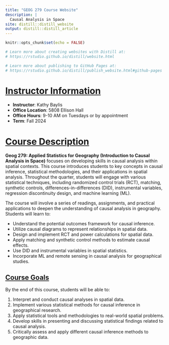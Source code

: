 ```yaml
---
title: "GEOG 279 Course Website"
description: |
  Causal Analysis in Space
site: distill::distill_website
output: distill::distill_article
---
```


```r
knitr::opts_chunk$set(echo = FALSE)

# Learn more about creating websites with Distill at:
# https://rstudio.github.io/distill/website.html

# Learn more about publishing to GitHub Pages at:
# https://rstudio.github.io/distill/publish_website.html#github-pages

```


# [Instructor Information](#instructor-information)

::: {.callout-note}
- **Instructor**: Kathy Baylis
- **Office Location**: 5808 Ellison Hall
- **Office Hours**: 9-10 AM on Tuesdays or by appointment
- **Term**: Fall 2024
:::

# [Course Description](#course-description)

**Geog 279: Applied Statistics for Geography (Introduction to Causal Analysis in Space)** focuses on developing skills in causal analysis within spatial contexts. This course introduces students to key concepts in causal inference, statistical methodologies, and their applications in spatial analysis. Throughout the quarter, students will engage with various statistical techniques, including randomized control trials (RCT), matching, synthetic controls, differences-in-differences (DID), instrumental variables, regression discontinuity design, and machine learning (ML).

The course will involve a series of readings, assignments, and practical applications to deepen the understanding of causal analysis in geography. Students will learn to:

- Understand the potential outcomes framework for causal inference.
- Utilize causal diagrams to represent relationships in spatial data.
- Design and implement RCT and power calculations for spatial data.
- Apply matching and synthetic control methods to estimate causal effects.
- Use DID and instrumental variables in spatial statistics.
- Incorporate ML and remote sensing in causal analysis for geographical studies.

## [Course Goals](#course-goals)

By the end of this course, students will be able to:

1. Interpret and conduct causal analyses in spatial data.
2. Implement various statistical methods for causal inference in geographical research.
3. Apply statistical tools and methodologies to real-world spatial problems.
4. Develop skills in presenting and discussing statistical findings related to causal analysis.
5. Critically assess and apply different causal inference methods to geographic data.
